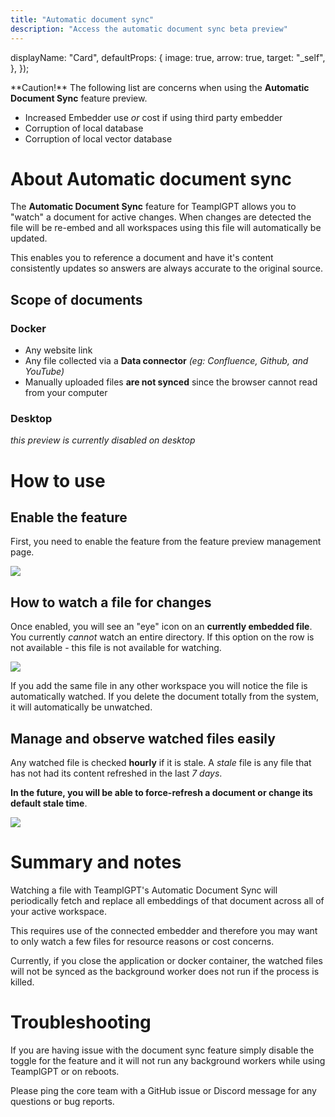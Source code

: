 ```yaml
---
title: "Automatic document sync"
description: "Access the automatic document sync beta preview"
---
```


  displayName: "Card",
  defaultProps: {
    image: true,
    arrow: true,
    target: "_self",
  },
});

<style global jsx>{`
  img {
    aspect-ratio: 16/9;
    object-fit: fit;
    border-radius: 20px;
  }
`}</style>

<Callout type="warning">
  **Caution!** The following list are concerns when using the <b>Automatic Document Sync</b> feature preview.

- Increased Embedder use _or_ cost if using third party embedder
- Corruption of local database
- Corruption of local vector database

</Callout>

# About Automatic document sync

The <b>Automatic Document Sync</b> feature for TeamplGPT allows you to "watch" a document for active changes. When changes are detected the file will be re-embed and all workspaces using this file will automatically be updated.

This enables you to reference a document and have it's content consistently updates so answers are always accurate to the original source.

## Scope of documents

### Docker

- Any website link
- Any file collected via a <b>Data connector</b> _(eg: Confluence, Github, and YouTube)_
- Manually uploaded files **are not synced** since the browser cannot read from your computer

### Desktop

_this preview is currently disabled on desktop_

# How to use

## Enable the feature

First, you need to enable the feature from the feature preview management page.

<Image
  src="/images/beta-preview/live-document-sync/enable.png"
  height={1080}
  width={1920}
  quality={100}
/>

## How to watch a file for changes

Once enabled, you will see an "eye" icon on an **currently embedded file**. You currently _cannot_ watch an entire directory. If this option on the row is not available - this file is not available for watching.

<Image
  src="/images/beta-preview/live-document-sync/watch.png"
  height={1080}
  width={1920}
  quality={100}
/>

If you add the same file in any other workspace you will notice the file is automatically watched. If you delete the document totally from the system, it will automatically be unwatched.

## Manage and observe watched files easily

Any watched file is checked **hourly** if it is stale. A _stale_ file is any file that has not had its content refreshed in the last _7 days_.

**In the future, you will be able to force-refresh a document or change its default stale time**.

<Image
  src="/images/beta-preview/live-document-sync/manage.png"
  height={1080}
  width={1920}
  quality={100}
/>

# Summary and notes

Watching a file with TeamplGPT's Automatic Document Sync will periodically fetch and replace all embeddings of that document across all of your active workspace.

This requires use of the connected embedder and therefore you may want to only watch a few files for resource reasons or cost concerns.

Currently, if you close the application or docker container, the watched files will not be synced as the background worker does not run if the process is killed.

# Troubleshooting

If you are having issue with the document sync feature simply disable the toggle for the feature and it will not run any background workers while using TeamplGPT or on reboots.

Please ping the core team with a GitHub issue or Discord message for any questions or bug reports.
